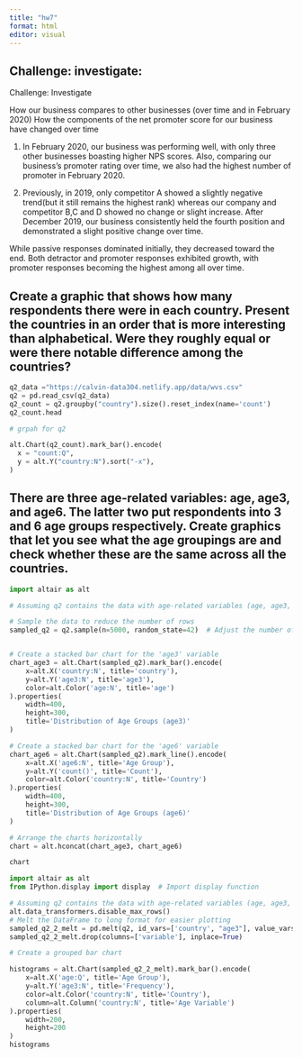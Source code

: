 ```yaml
---
title: "hw7"
format: html
editor: visual
---
```


## Challenge: investigate:

Challenge: Investigate

How our business compares to other businesses (over time and in February 2020)
How the components of the net promoter score for our business have changed over time

1. In February 2020, our business was performing well, with only three other businesses boasting higher NPS scores. Also, comparing our business's promoter rating over time, we also had the highest number of promoter in February 2020.

2. Previously, in 2019, only competitor A showed a slightly negative trend(but it still remains the highest rank) whereas our company and competitor B,C and D showed no change or slight increase. After December 2019, our business consistently held the fourth position and demonstrated a slight positive change over time.

While passive responses dominated initially, they decreased toward the end. Both detractor and promoter responses exhibited growth, with promoter responses becoming the highest among all over time.

## Create a graphic that shows how many respondents there were in each country. Present the countries in an order that is more interesting than alphabetical. Were they roughly equal or were there notable difference among the countries?


```python
q2_data ="https://calvin-data304.netlify.app/data/wvs.csv"
q2 = pd.read_csv(q2_data)
q2_count = q2.groupby("country").size().reset_index(name='count')
q2_count.head
```

```python
# grpah for q2

alt.Chart(q2_count).mark_bar().encode(
  x = "count:Q",
  y = alt.Y("country:N").sort("-x"),
)
```
## There are three age-related variables: age, age3, and age6. The latter two put respondents into 3 and 6 age groups respectively. Create graphics that let you see what the age groupings are and check whether these are the same across all the countries.
```python
import altair as alt

# Assuming q2 contains the data with age-related variables (age, age3, age6) for each country

# Sample the data to reduce the number of rows
sampled_q2 = q2.sample(n=5000, random_state=42)  # Adjust the number of samples as needed


# Create a stacked bar chart for the 'age3' variable
chart_age3 = alt.Chart(sampled_q2).mark_bar().encode(
    x=alt.X('country:N', title='country'),
    y=alt.Y('age3:N', title='age3'),
    color=alt.Color('age:N', title='age')
).properties(
    width=400,
    height=300,
    title='Distribution of Age Groups (age3)'
)

# Create a stacked bar chart for the 'age6' variable
chart_age6 = alt.Chart(sampled_q2).mark_line().encode(
    x=alt.X('age6:N', title='Age Group'),
    y=alt.Y('count()', title='Count'),
    color=alt.Color('country:N', title='Country')
).properties(
    width=400,
    height=300,
    title='Distribution of Age Groups (age6)'
)

# Arrange the charts horizontally
chart = alt.hconcat(chart_age3, chart_age6)

chart

```
```python
import altair as alt
from IPython.display import display  # Import display function

# Assuming q2 contains the data with age-related variables (age, age3, age6) for each country
alt.data_transformers.disable_max_rows()
# Melt the DataFrame to long format for easier plotting
sampled_q2_2_melt = pd.melt(q2, id_vars=['country', "age3"], value_vars = ["age"])
sampled_q2_2_melt.drop(columns=['variable'], inplace=True)

# Create a grouped bar chart

histograms = alt.Chart(sampled_q2_2_melt).mark_bar().encode(
    x=alt.X('age:Q', title='Age Group'),
    y=alt.Y('age3:N', title='Frequency'),
    color=alt.Color('country:N', title='Country'),
    column=alt.Column('country:N', title='Age Variable')
).properties(
    width=200,
    height=200
)
histograms
```


